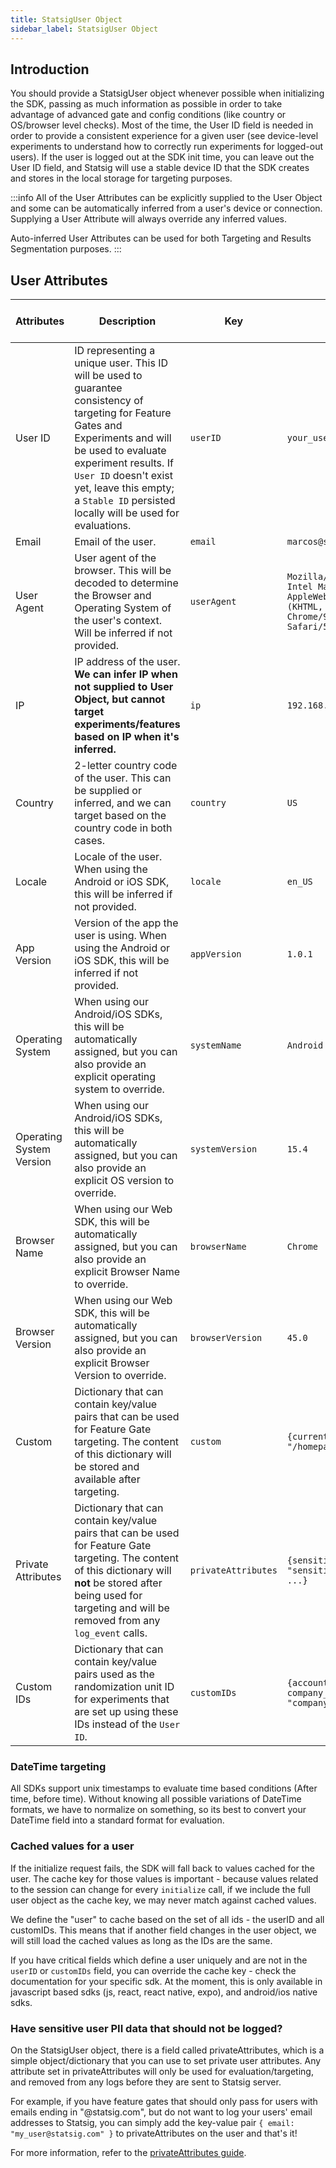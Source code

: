 ```yaml
---
title: StatsigUser Object
sidebar_label: StatsigUser Object
---
```


## Introduction

You should provide a StatsigUser object whenever possible when initializing the SDK, passing as much information as possible in order to take advantage of advanced gate and config conditions (like country or OS/browser level checks). Most of the time, the User ID field is needed in order to provide a consistent experience for a given user (see device-level experiments to understand how to correctly run experiments for logged-out users). If the user is logged out at the SDK init time, you can leave out the User ID field, and Statsig will use a stable device ID that the SDK creates and stores in the local storage for targeting purposes.

:::info
All of the User Attributes can be explicitly supplied to the User Object and some can be automatically inferred from a user's device or connection. Supplying a User Attribute will always override any inferred values.

Auto-inferred User Attributes can be used for both Targeting and Results Segmentation purposes.
:::

## User Attributes

| Attributes               | Description                                                                                                                                                                                                                                                                                  | Key                 | Example                                                                                                                    | Client SDK Support | Auto-infer |
|--------------------------|----------------------------------------------------------------------------------------------------------------------------------------------------------------------------------------------------------------------------------------------------------------------------------------------|---------------------|----------------------------------------------------------------------------------------------------------------------------|--------------------|------------|
| User ID                  | ID representing a unique user. This ID will be used to guarantee consistency of targeting for Feature Gates and Experiments and will be used to evaluate experiment results. If `User ID` doesn't exist yet, leave this empty; a `Stable ID` persisted locally will be used for evaluations. | `userID`            | `your_user_id`                                                                                                             | All                |            |
| Email                    | Email of the user.                                                                                                                                                                                                                                                                           | `email`             | `marcos@statsig.com`                                                                                                       | All                |            |
| User Agent               | User agent of the browser. This will be decoded to determine the Browser and Operating System of the user's context. Will be inferred if not provided.                                                                                                                                       | `userAgent`         | `Mozilla/5.0 (Macintosh; Intel Mac OS X 10_15_7) AppleWebKit/537.36 (KHTML, like Gecko) Chrome/95.0.4638.40 Safari/537.36` | Web                | ✔          |
| IP                       | IP address of the user. **We can infer IP when not supplied to User Object, but cannot target experiments/features based on IP when it's inferred.**                                                                                                                                         | `ip`                | `192.168.1.101`                                                                                                            | All                | ✔          |
| Country                  | 2-letter country code of the user. This can be supplied or inferred, and we can target based on the country code in both cases.                                                                                                                                                              | `country`           | `US`                                                                                                                       | All                | ✔          |
| Locale                   | Locale of the user. When using the Android or iOS SDK, this will be inferred if not provided.                                                                                                                                                                                                | `locale`            | `en_US`                                                                                                                    | Mobile             | ✔          |
| App Version              | Version of the app the user is using. When using the Android or iOS SDK, this will be inferred if not provided.                                                                                                                                                                              | `appVersion`        | `1.0.1`                                                                                                                    | Mobile             | ✔          |
| Operating System         | When using our Android/iOS SDKs, this will be automatically assigned, but you can also provide an explicit operating system to override.                                                                                                                                                     | `systemName`        | `Android`                                                                                                                  | All                | ✔          |
| Operating System Version | When using our Android/iOS SDKs, this will be automatically assigned, but you can also provide an explicit OS version to override.                                                                                                                                                           | `systemVersion`     | `15.4`                                                                                                                     | All                | ✔          |
| Browser Name             | When using our Web SDK, this will be automatically assigned, but you can also provide an explicit Browser Name to override.                                                                                                                                                                  | `browserName`       | `Chrome`                                                                                                                   | Web                | ✔          |
| Browser Version          | When using our Web SDK, this will be automatically assigned, but you can also provide an explicit Browser Version to override.                                                                                                                                                               | `browserVersion`    | `45.0`                                                                                                                     | Web                | ✔          |
| Custom                   | Dictionary that can contain key/value pairs that can be used for Feature Gate targeting. The content of this dictionary will be stored and available after targeting.                                                                                                                        | `custom`            | `{current_page: "/homepage", ...}`                                                                                         | All                |            |
| Private Attributes       | Dictionary that can contain key/value pairs that can be used for Feature Gate targeting. The content of this dictionary will **not** be stored after being used for targeting and will be removed from any `log_event` calls.                                                                | `privateAttributes` | `{sensitive_field: "sensitive_information", ...}`                                                                          | All                |            |
| Custom IDs               | Dictionary that can contain key/value pairs used as the randomization unit ID for experiments that are set up using these IDs instead of the `User ID`.                                                                                                                                      | `customIDs`         | `{account_id: "23456555", company_id: "company_xyz"}`                                                                      | All                |            |

### DateTime targeting
All SDKs support unix timestamps to evaluate time based conditions (After time, before time).  Without knowing all possible variations of DateTime formats, we have to normalize on something, so its best to convert your DateTime field into a standard format for evaluation.


### Cached values for a user
If the initialize request fails, the SDK will fall back to values cached for the user.  The cache key for those values is important - because values related to the session can change for every `initialize` call, if we include the full user object as the cache key, we may never match against cached values.

We define the "user" to cache based on the set of all ids - the userID and all customIDs.  This means that if another field changes in the user object, we will still load the cached values as long as the IDs are the same.

If you have critical fields which define a user uniquely and are not in the `userID` or `customIDs` field, you can override the cache key - check the documentation for your specific sdk.  At the moment, this is only available in javascript based sdks (js, react, react native, expo), and android/ios native sdks.

### Have sensitive user PII data that should not be logged?

On the StatsigUser object, there is a field called privateAttributes, which is a simple object/dictionary that you can use to set private user attributes. Any attribute set in privateAttributes will only be used for evaluation/targeting, and removed from any logs before they are sent to Statsig server.

For example, if you have feature gates that should only pass for users with emails ending in "@statsig.com", but do not want to log your users' email addresses to Statsig, you can simply add the key-value pair `{ email: "my_user@statsig.com" }` to privateAttributes on the user and that's it!

For more information, refer to the [privateAttributes guide](/guides/private-attributes).
